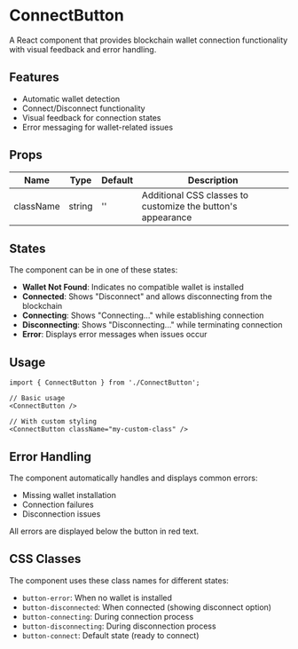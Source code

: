 # ConnectButton

A React component that provides blockchain wallet connection functionality with visual feedback and error handling.

## Features

- Automatic wallet detection
- Connect/Disconnect functionality
- Visual feedback for connection states
- Error messaging for wallet-related issues

## Props

| Name | Type | Default | Description |
|------|------|---------|-------------|
| className | string | '' | Additional CSS classes to customize the button's appearance |

## States

The component can be in one of these states:

- **Wallet Not Found**: Indicates no compatible wallet is installed
- **Connected**: Shows "Disconnect" and allows disconnecting from the blockchain
- **Connecting**: Shows "Connecting..." while establishing connection
- **Disconnecting**: Shows "Disconnecting..." while terminating connection
- **Error**: Displays error messages when issues occur

## Usage

```tsx
import { ConnectButton } from './ConnectButton';

// Basic usage
<ConnectButton />

// With custom styling
<ConnectButton className="my-custom-class" />
```


## Error Handling

The component automatically handles and displays common errors:
- Missing wallet installation
- Connection failures
- Disconnection issues

All errors are displayed below the button in red text.

## CSS Classes

The component uses these class names for different states:

- `button-error`: When no wallet is installed
- `button-disconnected`: When connected (showing disconnect option)
- `button-connecting`: During connection process
- `button-disconnecting`: During disconnection process
- `button-connect`: Default state (ready to connect)
